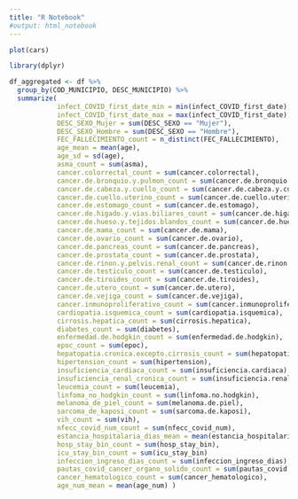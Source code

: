 ```yaml
---
title: "R Notebook"
#output: html_notebook
---
```


```r
plot(cars)
```

```r
library(dplyr)

df_aggregated <- df %>%
  group_by(COD_MUNICIPIO, DESC_MUNICIPIO) %>%
  summarize(
            infect_COVID_first_date_min = min(infect_COVID_first_date),
            infect_COVID_first_date_max = max(infect_COVID_first_date),
            DESC_SEXO_Mujer = sum(DESC_SEXO == "Mujer"),
            DESC_SEXO_Hombre = sum(DESC_SEXO == "Hombre"),
            FEC_FALLECIMIENTO_count = n_distinct(FEC_FALLECIMIENTO),
            age_mean = mean(age),
            age_sd = sd(age),
            asma_count = sum(asma),
            cancer.colorrectal_count = sum(cancer.colorrectal),
            cancer.de.bronquio.y.pulmon_count = sum(cancer.de.bronquio.y.pulmon),
            cancer.de.cabeza.y.cuello_count = sum(cancer.de.cabeza.y.cuello),
            cancer.de.cuello.uterino_count = sum(cancer.de.cuello.uterino),
            cancer.de.estomago_count = sum(cancer.de.estomago),
            cancer.de.higado.y.vias.biliares_count = sum(cancer.de.higado.y.vias.biliares),
            cancer.de.hueso.y.tejidos.blandos_count = sum(cancer.de.hueso.y.tejidos.blandos),
            cancer.de.mama_count = sum(cancer.de.mama),
            cancer.de.ovario_count = sum(cancer.de.ovario),
            cancer.de.pancreas_count = sum(cancer.de.pancreas),
            cancer.de.prostata_count = sum(cancer.de.prostata),
            cancer.de.rinon.y.pelvis.renal_count = sum(cancer.de.rinon.y.pelvis.renal),
            cancer.de.testiculo_count = sum(cancer.de.testiculo),
            cancer.de.tiroides_count = sum(cancer.de.tiroides),
            cancer.de.utero_count = sum(cancer.de.utero),
            cancer.de.vejiga_count = sum(cancer.de.vejiga),
            cancer.inmunoproliferativo_count = sum(cancer.inmunoproliferativo),
            cardiopatia.isquemica_count = sum(cardiopatia.isquemica),
            cirrosis.hepatica_count = sum(cirrosis.hepatica),
            diabetes_count = sum(diabetes),
            enfermedad.de.hodgkin_count = sum(enfermedad.de.hodgkin),
            epoc_count = sum(epoc),
            hepatopatia.cronica.excepto.cirrosis_count = sum(hepatopatia.cronica.excepto.cirrosis),
            hipertension_count = sum(hipertension),
            insuficiencia_cardiaca_count = sum(insuficiencia.cardiaca),
            insuficiencia_renal_cronica_count = sum(insuficiencia.renal.cronica),
            leucemia_count = sum(leucemia),
            linfoma_no_hodgkin_count = sum(linfoma.no.hodgkin),
            melanoma_de_piel_count = sum(melanoma.de.piel),
            sarcoma_de_kaposi_count = sum(sarcoma.de.kaposi),
            vih_count = sum(vih),
            nfecc_covid_num_count = sum(nfecc_covid_num),
            estancia_hospitalaria_dias_mean = mean(estancia_hospitalaria_dias),
            hosp_stay_bin_count = sum(hosp_stay_bin),
            icu_stay_bin_count = sum(icu_stay_bin)
            infeccion_ingreso_dias_count = sum(infeccion_ingreso_dias),
            pautas_covid_cancer_organo_solido_count = sum(pautas_covid, cancer_organo_solido),
            cancer_hematologico_count = sum(cancer_hematologico),
            age_num_mean = mean(age_num) )    
            
            
            
```


